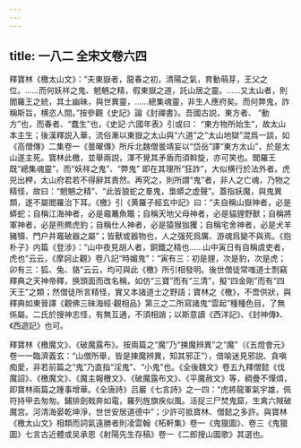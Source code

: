 ```yaml
---
---
---
```

title: 一八二 全宋文卷六四
---




釋寶林《檄太山文》：“夫東嶽者，龍春之初，清陽之氣，育動萌芽，王父之位。……而何妖祥之鬼、魍魎之精，假東嶽之道，託山居之靈。……又太山者，則閻羅王之統，其土幽昧，與世異靈，……總集魂靈，非生人應府矣。而何弊鬼，詐稱斯旨，横恣人間。”按參觀《史記》論《封禪書》。吾國古説，東方者、 “動方”也，而春者、“蠢生”也，《史記·六國年表》引或曰： “東方物所始生”，故太山本主生；後漢釋説入華，流俗漸以東嶽之太山與“六道”之“太山地獄”混爲一談，如《高僧傳》二集卷一《曇曜傳》所斥北魏僧曇靖妄以“岱岳”譯“東方太山”，於是太山遂主死。寶林此檄，並舉兩説，渾不覺其矛盾而須斡旋，亦可笑也。閻羅王既“總集魂靈”，而“妖祥之鬼”、“弊鬼” 即在其理所“狂詐”，大似横行於法外者。虎兕出柙，太山府君若不得辭其責然。再究之，則所謂“鬼”者，非人之亡魂，乃物之精怪，故曰：“魍魎之精”、“此皆狼蛇之羣鬼，梟蟒之虚聲”。蓋指妖魔，與鬼異類，遂不屬閻羅治下耳。《檄》引《黄羅子經玄中記》曰：“夫自稱山嶽神者，必是蟒蛇；自稱江海神者，必是黿鼉魚鼈；自稱天地父母神者，必是貓貍野獸；自稱將軍神者，必是熊羆虎豹；自稱仕人神者，必是猿猴㹢玃；自稱宅舍神者，必是犬羊豬犢、門户井竈破器之屬”；皆獸或器物也，人之强死爲厲、游魂爲變不與焉。《抱朴子》内篇《登涉》：“山中夜見胡人者，銅鐵之精也……山中寅日有自稱虞吏者，虎也”云云，《摩訶止觀》卷八記“時媚鬼”：“寅有三：初是貍，次是豹，次是虎；卯有三：狐、兔、貉”云云，均可與此《檄》所引相發明。後世僧徒常嗤道士剽竊釋典之天神帝釋，换頭面而改名稱，如仿“三寶”而有“三清”，擬“四金剛”而有“四天王”之類；然僧徒所言精怪，實又本諸道士之野語；寶林之《檄》，不啻供狀，與釋典如東晉譯《觀佛三昧海經·觀相品》第三之二所寫諸鬼“雲起”種種色目，了無係屬。二氏於搜神志怪，有無互通，不須相誚；以斯意讀《西洋記》、《封神傳》、《西遊記》也可。

釋寶林《檄魔文》、《破魔露布》。按兩篇之“魔”乃“揀魔辨異”之“魔”（《五燈會元》卷一一臨濟義玄：“山僧所舉，皆是揀魔辨異，知其邪正”），借喻迷見邪説、貪嗔痴愛，非若前篇之“鬼”乃直指“淫鬼”、“小鬼”也。《全後魏文》卷五九釋僧懿《伐魔詔》、《檄魔文》、《魔主報檄文》、《破魔露布文》、《平魔赦文》等，稠疊不憚煩，即寶林兩篇之踵事增華。《全唐詩》吕巖《七言詩》之一四：“虎將龍軍氣宇雄，佩符持甲去匆匆。鋪排劍戟奔如電，羅列旌旗疾似風。活捉三尸焚鬼窟，生禽六賊破魔宫。河清海晏乾坤淨，世世安居道德中”；少許可抵寶林、僧懿之多許。與寶林《檄太山文》相類而詞氣遠勝者則凌雲翰《柘軒集》卷一《鬼獵圖》、卷三《鬼獵圖》七言古近體或吴承恩《射陽先生存稿》卷一《二郎搜山圖歌》其選也。